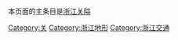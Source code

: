 本页面的主条目是[[浙江关隘|浙江关隘]]

[[Category:关|Category:关]]
[[Category:浙江地形|Category:浙江地形]]
[[Category:浙江交通|Category:浙江交通]]